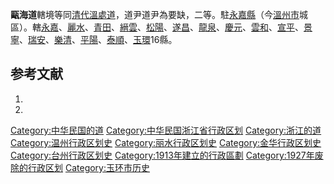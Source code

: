 '''甌海道'''轄境等同[[清代|清代]][[溫處道|溫處道]]，道尹道尹為要缺，二等。駐[[永嘉县|永嘉縣]]（今[[溫州市|溫州市]]城區）。轄[[永嘉县|永嘉]]、[[丽水县|麗水]]、[[青田县|青田]]、[[缙云县|縉雲]]、[[松阳县|松陽]]、[[遂昌县|遂昌]]、[[龙泉县|龍泉]]、[[庆元县|慶元]]、[[云和县|雲和]]、[[宣平县|宣平]]、[[景宁县|景寧]]、[[瑞安县|瑞安]]、[[乐清县|樂清]]、[[平阳县|平陽]]、[[泰顺县|泰順]]、[[玉环县|玉環]]16縣。

== 参考文献 ==
# {{Cite book | author = 戴均良等 | title = 《中国古今地名大词典》 | location = 上海 | publisher = 上海辞书出版社 | date = 2005 | language = zh-hans }}
# {{Cite book | author = 史为乐 | title = 《中华人民共和国政区沿革（1949-2002）》 | location = 北京 | publisher = 人民出版社 | date = 2006 | language = zh-hans }}

{{浙江省历史二级政区|nocat}}
{{DEFAULTSORT:O}}
[[Category:中华民国的道|Category:中华民国的道]]
[[Category:中华民国浙江省行政区划|Category:中华民国浙江省行政区划]]
[[Category:浙江的道|Category:浙江的道]]
[[Category:温州行政区划史|Category:温州行政区划史]]
[[Category:丽水行政区划史|Category:丽水行政区划史]]
[[Category:金华行政区划史|Category:金华行政区划史]]
[[Category:台州行政区划史|Category:台州行政区划史]]
[[Category:1913年建立的行政區劃|Category:1913年建立的行政區劃]]
[[Category:1927年废除的行政区划|Category:1927年废除的行政区划]]
[[Category:玉环市历史|Category:玉环市历史]]